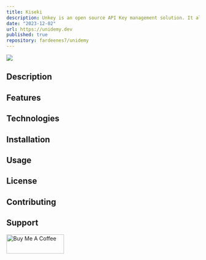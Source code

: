 ```yaml
---
title: Kiseki
description: Unkey is an open source API Key management solution. It allows you to create, manage and validate API Keys for your users. It’s built with security and speed in mind.
date: "2023-12-02"
url: https://unidemy.dev
published: true
repository: fardeenes7/unidemy
---
```


[![](https://unkey.dev/images/landing/app.png)](https://unidemy.dev)

## Description

## Features

## Technologies

## Installation

## Usage

## License

## Contributing

## Support
<a href="https://www.buymeacoffee.com/fardeenes" target="_blank"><img src="/icons/bmc-button.svg" height="50"  width="150" alt="Buy Me A Coffee" /></a>